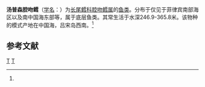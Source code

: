 {{Speciesbox
| taxon = Coelorhynchus thompsoni
| binomial_authority = (Gilbert et Hubbs, 1920)<ref name='id6824'>{{cite web| url =http://www.bioinfo.cn/db05/BjdwSpecies.php?action=view&id=6824| title =汤普森腔吻鳕| work =《中国动物物种编目数据库》| publisher =中国科学院微生物研究所| author =中国科学院动物研究所| accessdate =2009-04-11| deadurl =yes| archiveurl =https://web.archive.org/web/20160305073109/http://www.bioinfo.cn/db05/BjdwSpecies.php?action=view&id=6824| archivedate =2016-03-05}}</ref>
}}

'''汤普森腔吻鳕'''（[[学名|学名]]：{{lang|la|''Coelorhynchus thompsoni''}}）为[[长尾鳕科|长尾鳕科]][[腔吻鳕属|腔吻鳕属]]的[[鱼类|鱼类]]。分布于仅见于菲律宾南部海区以及南中国海东部等，属于底层鱼类。其常生活于水深246.9-365.8米。该物种的模式产地在中国海，吕宋岛西南。<ref name='id6824'/>

== 参考文献 ==
{{reflist}}

{{Taxonbar|from=Q1808813}}

[[Category:腔吻鳕属|T]]
[[Category:_1920年描述的鱼类|T]]